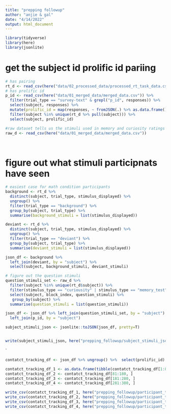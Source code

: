 ```yaml
---
title: "prepping followup"
author: "anjie & gal"
date: "4/14/2022"
output: html_document
---
```


```r
library(tidyverse)
library(here)
library(jsonlite)
```

# get the subject id prolific id pariing 
```r
# has pairing 
rt_d <- read_csv(here("data/02_processed_data/processed_rt_task_data.csv"))
# has prolific id
p_id <- read_csv(here("data/01_merged_data/merged_data.csv")) %>% 
  filter(trial_type == "survey-text" & grepl("p_id", responses)) %>% 
  select(subject, responses) %>% 
  mutate(prolific_id = map(responses, ~ fromJSON(.) %>% as.data.frame()) %>% unlist()) %>% 
  filter(subject %in% unique(rt_d %>% pull(subject))) %>% 
  select(subject, prolific_id)

#raw dataset tells us the stimuli used in memory and curiosity ratings 
raw_d <- read_csv(here("data/01_merged_data/merged_data.csv"))

  
```


# figure out what stimuli participnats have seen

```r
# easiest case for math condition participants
background <- rt_d %>% 
  distinct(subject, trial_type, stimulus_displayed) %>% 
  ungroup() %>% 
  filter(trial_type == "background") %>% 
  group_by(subject, trial_type) %>% 
  summarise(background_stimuli = list(stimulus_displayed))

deviant <- rt_d %>% 
  distinct(subject, trial_type, stimulus_displayed) %>% 
  ungroup() %>% 
  filter(trial_type == "deviant") %>% 
  group_by(subject, trial_type) %>% 
  summarise(deviant_stimuli = list(stimulus_displayed))

json_df <- background %>% 
  left_join(deviant, by = "subject") %>% 
  select(subject, background_stimuli, deviant_stimuli)

# figure out the question stimuli
question_stimuli_set <- raw_d %>% 
  filter(subject %in% unique(rt_d$subject)) %>% 
  filter(stimulus_type == "curiousity" | stimulus_type == "memory_test") %>% 
  select(subject, block_index, question_stimuli) %>% 
   group_by(subject) %>% 
  summarise(question_stimuli = list(question_stimuli))

json_df <- json_df %>% left_join(question_stimuli_set, by = "subject") %>% 
  left_join(p_id, by = "subject")

subject_stimuli_json <- jsonlite::toJSON(json_df, pretty=T)


write(subject_stimuli_json, here("prepping_followup/subject_stimuli_json.json"))
```

`
```r
contatct_tracking_df <- json_df %>% ungroup() %>%  select(prolific_id) %>% mutate(contacted = "") 

contatct_tracking_df_1 <- as.data.frame(tibble(contatct_tracking_df[1:80, ]))
contatct_tracking_df_2 <- contatct_tracking_df[81:180, ]
contatct_tracking_df_3 <- contatct_tracking_df[181:280, ]
contatct_tracking_df_4 <- contatct_tracking_df[281:380, ]

write_csv(contatct_tracking_df_1, here("prepping_followup/participant_tracking_wave1.csv"))
write_csv(contatct_tracking_df_2, here("prepping_followup/participant_tracking_wave2.csv"))
write_csv(contatct_tracking_df_3, here("prepping_followup/participant_tracking_wave3.csv"))
write_csv(contatct_tracking_df_4, here("prepping_followup/participant_tracking_wave4.csv"))


```





